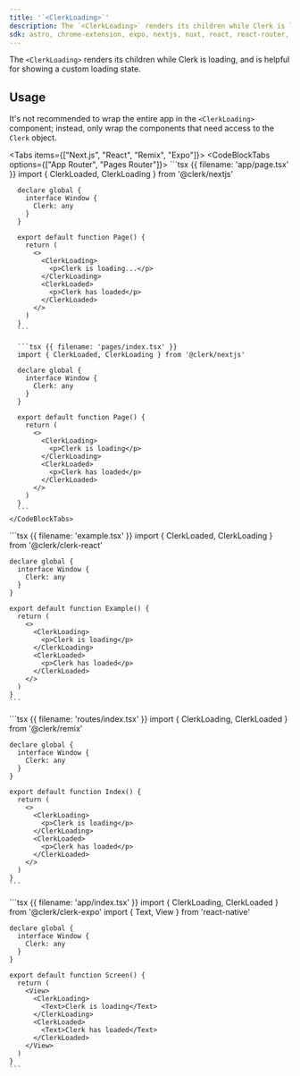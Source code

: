 ```yaml
---
title: '`<ClerkLoading>`'
description: The `<ClerkLoading>` renders its children while Clerk is loading, and is helpful for showing a custom loading state.
sdk: astro, chrome-extension, expo, nextjs, nuxt, react, react-router, remix, tanstack-react-start, vue
---
```


The `<ClerkLoading>` renders its children while Clerk is loading, and is helpful for showing a custom loading state.

## Usage

It's not recommended to wrap the entire app in the `<ClerkLoading>` component; instead, only wrap the components that need access to the `Clerk` object.

<Tabs items={["Next.js", "React", "Remix", "Expo"]}>
  <Tab>
    <CodeBlockTabs options={["App Router", "Pages Router"]}>
      ```tsx {{ filename: 'app/page.tsx' }}
      import { ClerkLoaded, ClerkLoading } from '@clerk/nextjs'

      declare global {
        interface Window {
          Clerk: any
        }
      }

      export default function Page() {
        return (
          <>
            <ClerkLoading>
              <p>Clerk is loading...</p>
            </ClerkLoading>
            <ClerkLoaded>
              <p>Clerk has loaded</p>
            </ClerkLoaded>
          </>
        )
      }
      ```

      ```tsx {{ filename: 'pages/index.tsx' }}
      import { ClerkLoaded, ClerkLoading } from '@clerk/nextjs'

      declare global {
        interface Window {
          Clerk: any
        }
      }

      export default function Page() {
        return (
          <>
            <ClerkLoading>
              <p>Clerk is loading</p>
            </ClerkLoading>
            <ClerkLoaded>
              <p>Clerk has loaded</p>
            </ClerkLoaded>
          </>
        )
      }
      ```
    </CodeBlockTabs>
  </Tab>

  <Tab>
    ```tsx {{ filename: 'example.tsx' }}
    import { ClerkLoaded, ClerkLoading } from '@clerk/clerk-react'

    declare global {
      interface Window {
        Clerk: any
      }
    }

    export default function Example() {
      return (
        <>
          <ClerkLoading>
            <p>Clerk is loading</p>
          </ClerkLoading>
          <ClerkLoaded>
            <p>Clerk has loaded</p>
          </ClerkLoaded>
        </>
      )
    }
    ```
  </Tab>

  <Tab>
    ```tsx {{ filename: 'routes/index.tsx' }}
    import { ClerkLoading, ClerkLoaded } from '@clerk/remix'

    declare global {
      interface Window {
        Clerk: any
      }
    }

    export default function Index() {
      return (
        <>
          <ClerkLoading>
            <p>Clerk is loading</p>
          </ClerkLoading>
          <ClerkLoaded>
            <p>Clerk has loaded</p>
          </ClerkLoaded>
        </>
      )
    }
    ```
  </Tab>

  <Tab>
    ```tsx {{ filename: 'app/index.tsx' }}
    import { ClerkLoading, ClerkLoaded } from '@clerk/clerk-expo'
    import { Text, View } from 'react-native'

    declare global {
      interface Window {
        Clerk: any
      }
    }

    export default function Screen() {
      return (
        <View>
          <ClerkLoading>
            <Text>Clerk is loading</Text>
          </ClerkLoading>
          <ClerkLoaded>
            <Text>Clerk has loaded</Text>
          </ClerkLoaded>
        </View>
      )
    }
    ```
  </Tab>
</Tabs>
